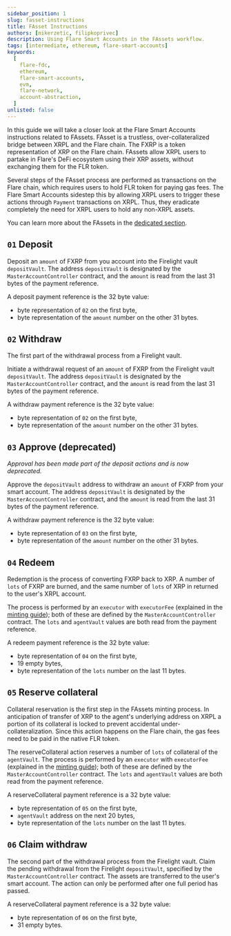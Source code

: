 ```yaml
---
sidebar_position: 1
slug: fasset-instructions
title: FAsset Instructions
authors: [nikerzetic, filipkoprivec]
description: Using Flare Smart Accounts in the FAssets workflow.
tags: [intermediate, ethereum, flare-smart-accounts]
keywords:
  [
    flare-fdc,
    ethereum,
    flare-smart-accounts,
    evm,
    flare-network,
    account-abstraction,
  ]
unlisted: false
---
```



In this guide we will take a closer look at the Flare Smart Accounts instructions related to FAssets.
FAsset is a trustless, over-collateralized bridge between XRPL and the Flare chain.
The FXRP is a token representation of XRP on the Flare chain.
FAssets allow XRPL users to partake in Flare's DeFi ecosystem using their XRP assets, without exchanging them for the FLR token.

Several steps of the FAsset process are performed as transactions on the Flare chain, which requires users to hold FLR token for paying gas fees.
The Flare Smart Accounts sidestep this by allowing XRPL users to trigger these actions through `Payment` transactions on XRPL.
Thus, they eradicate completely the need for XRPL users to hold any non-XRPL assets.

You can learn more about the FAssets in the [dedicated section](/fassets/overview/).

## `01` Deposit

Deposit an `amount` of FXRP from you account into the Firelight vault `depositVault`.
The address `depositVault` is designated by the `MasterAccountController` contract, and the `amount` is read from the last 31 bytes of the payment reference.

A deposit payment reference is the 32 byte value:

- byte representation of `02` on the first byte,
- byte representation of the `amount` number on the other 31 bytes.

<div
  style={{
    width: "90%",
    margin: "0 auto",
    display: "flex",
    justifyContent: "center",
  }}
>
  <ThemedImage
    alt="Breakdown of bytes in payment reference for the deposit action"
    style={{ width: "100%" }}
    sources={{
      light: useBaseUrl("img/smart-accounts/deposit_light.svg"),
      dark: useBaseUrl("img/smart-accounts/deposit_dark.svg"),
    }}
  />
</div>

## `02` Withdraw

The first part of the withdrawal process from a Firelight vault.

Initiate a withdrawal request of an `amount` of FXRP from the Firelight vault `depositVault`.
The address `depositVault` is designated by the `MasterAccountController` contract, and the `amount` is read from the last 31 bytes of the payment reference.

A withdraw payment reference is the 32 byte value:

- byte representation of `02` on the first byte,
- byte representation of the `amount` number on the other 31 bytes.

<div
  style={{
    width: "90%",
    margin: "0 auto",
    display: "flex",
    justifyContent: "center",
  }}
>
  <ThemedImage
    alt="Breakdown of bytes in payment reference for the withdraw action"
    style={{ width: "100%" }}
    sources={{
      light: useBaseUrl("img/smart-accounts/withdraw_light.svg"),
      dark: useBaseUrl("img/smart-accounts/withdraw_dark.svg"),
    }}
  />
</div>

## `03` Approve (deprecated)

_Approval has been made part of the deposit actions and is now deprecated._

Approve the `depositVault` address to withdraw an `amount` of FXRP from your smart account.
The address `depositVault` is designated by the `MasterAccountController` contract, and the `amount` is read from the last 31 bytes of the payment reference.

A withdraw payment reference is the 32 byte value:

- byte representation of `03` on the first byte,
- byte representation of the `amount` number on the other 31 bytes.

<div
  style={{
    width: "90%",
    margin: "0 auto",
    display: "flex",
    justifyContent: "center",
  }}
>
  <ThemedImage
    alt="Breakdown of bytes in payment reference for the approve action"
    style={{ width: "100%" }}
    sources={{
      light: useBaseUrl("img/smart-accounts/approve_light.svg"),
      dark: useBaseUrl("img/smart-accounts/approve_dark.svg"),
    }}
  />
</div>

## `04` Redeem

Redemption is the process of converting FXRP back to XRP.
A number of `lots` of FXRP are burned, and the same number of `lots` of XRP in returned to the user's XRPL account.

The process is performed by an `executor` with `executorFee` (explained in the [minting guide](/fassets/minting#executor-role));
both of these are defined by the `MasterAccountController` contract.
The `lots` and `agentVault` values are both read from the payment reference.

A redeem payment reference is the 32 byte value:

- byte representation of `04` on the first byte,
- 19 empty bytes,
- byte representation of the `lots` number on the last 11 bytes.

<div
  style={{
    width: "90%",
    margin: "0 auto",
    display: "flex",
    justifyContent: "center",
  }}
>
  <ThemedImage
    alt="Breakdown of bytes in payment reference for the redeem action"
    style={{ width: "100%" }}
    sources={{
      light: useBaseUrl("img/smart-accounts/redeem_light.svg"),
      dark: useBaseUrl("img/smart-accounts/redeem_dark.svg"),
    }}
  />
</div>

## `05` Reserve collateral

Collateral reservation is the first step in the FAssets minting process.
In anticipation of transfer of XRP to the agent's underlying address on XRPL a portion of its collateral is locked to prevent accidental under-collateralization.
Since this action happens on the Flare chain, the gas fees need to be paid in the native FLR token.

The reserveCollateral action reserves a number of `lots` of collateral of the `agentVault`.
The process is performed by an `executor` with `executorFee` (explained in the [minting guide](/fassets/minting#executor-role));
both of these are defined by the `MasterAccountController` contract.
The `lots` and `agentVault` values are both read from the payment reference.

A reserveCollateral payment reference is a 32 byte value:

- byte representation of `05` on the first byte,
- `agentVault` address on the next 20 bytes,
- byte representation of the `lots` number on the last 11 bytes.

<div
  style={{
    width: "90%",
    margin: "0 auto",
    display: "flex",
    justifyContent: "center",
  }}
>
  <ThemedImage
    alt="Breakdown of bytes in payment reference for the reserve collateral action"
    style={{ width: "100%" }}
    sources={{
      light: useBaseUrl("img/smart-accounts/reserve_collateral_light.svg"),
      dark: useBaseUrl("img/smart-accounts/reserve_collateral_dark.svg"),
    }}
  />
</div>

## `06` Claim withdraw

The second part of the withdrawal process from the Firelight vault.
Claim the pending withdrawal from the Firelight `depositVault`, specified by the `MasterAccountController` contract.
The assets are transferred to the user's smart account.
The action can only be performed after one full period has passed.

A reserveCollateral payment reference is a 32 byte value:

- byte representation of `06` on the first byte,
- 31 empty bytes.

<div
  style={{
    width: "90%",
    margin: "0 auto",
    display: "flex",
    justifyContent: "center",
  }}
>
  <ThemedImage
    alt="Breakdown of bytes in payment reference for the claim withdraw action"
    style={{ width: "100%" }}
    sources={{
      light: useBaseUrl("img/smart-accounts/claim_withdraw_light.svg"),
      dark: useBaseUrl("img/smart-accounts/claim_withdraw_dark.svg"),
    }}
  />
</div>
